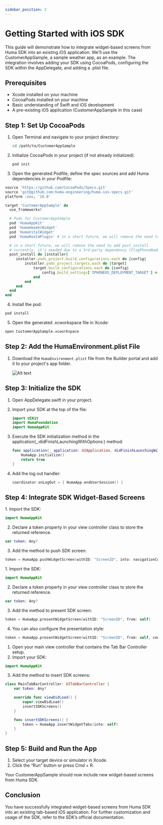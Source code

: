 ```yaml
---
sidebar_position: 2
---
```



# Getting Started with iOS SDK

This guide will demonstrate how to integrate widget-based screens from Huma SDK into an existing iOS application. We'll use the CustomerAppSample, a sample weather app, as an example. The integration involves adding your SDK using CocoaPods, configuring the SDK within the AppDelegate, and adding a .plist file.

## Prerequisites

- Xcode installed on your machine
- CocoaPods installed on your machine
- Basic understanding of Swift and iOS development
- A pre-existing iOS application (CustomerAppSample in this case)

## Step 1: Set Up CocoaPods

1. Open Terminal and navigate to your project directory:

   ```sh
   cd /path/to/CustomerAppSample
   ```

2. Initialize CocoaPods in your project (if not already initialized):

   ```sh
   pod init
   ```

3.	Open the generated Podfile, define the spec sources and add Huma dependencies in your Podfile:
   ```ruby
   source 'https://github.com/CocoaPods/Specs.git'
   source 'git@github.com:huma-engineering/huma-ios-specs.git'
   platform :ios, '16.0'

   target 'CustomerAppSample' do
     use_frameworks!

     # Pods for CustomerAppSample
     pod 'HumaAppKit'
     pod 'HumaHeaderWidget'
     pod 'HumaVitalWidget'
     pod 'HumaRealmPlugin' # in a short future, we will remove the need to add this pod

     # in a short future, we will remove the need to add post_install
     # currently, it's needed due to a 3rd-party dependency (FlagPhoneNumber)
     post_install do |installer|
        installer.pods_project.build_configurations.each do |config|
            installer.pods_project.targets.each do |target|
                target.build_configurations.each do |config|
                    config.build_settings['IPHONEOS_DEPLOYMENT_TARGET'] = '15.0' # or your minimum deployment target
                end
            end
        end
     end
   end
   ```

4.	Install the pod:

   ```sh
   pod install
   ```

5.	Open the generated .xcworkspace file in Xcode:

   ```sh
   open CustomerAppSample.xcworkspace
   ```

## Step 2: Add the HumaEnvironment.plist File

1.	Download the `HumaEnvironment.plist` file from the Builder portal and add it to your project's app folder.

    ![Alt text](../../../assets/ios-plist-placement.png)

## Step 3: Initialize the SDK

1.	Open AppDelegate.swift in your project.
2.	Import your SDK at the top of the file:
    ```swift
    import UIKit
    import HumaFoundation
    import HumaAppKit
    ```
4.	Execute the SDK initialization method in the application(_:didFinishLaunchingWithOptions:) method:

    ```swift
    func application(_ application: UIApplication, didFinishLaunchingWithOptions launchOptions: [UIApplication.LaunchOptionsKey: Any]?) -> Bool {
        HumaApp.initialize()
        return true
    }
    ```
4. Add the log out handler:
    ```swift
    coordinator.onLogOut = { HumaApp.endUserSession() }
    ```

## Step 4: Integrate SDK Widget-Based Screens

<Tabs>
<TabItem value="push" label="Push" default>
1. Import the SDK:

```swift
import HumaAppKit
```

2. Declare a token property in your view controller class to store the returned reference.

```swift
var token: Any?
```

3. Add the method to push SDK screen:

```swift
token = HumaApp.pushWidgetScreen(withID: "ScreenID", into: navigationController!)
```
</TabItem>
<TabItem value="present" label="Present" default>
1. Import the SDK:

```swift
import HumaAppKit
```

2. Declare a token property in your view controller class to store the returned reference.

```swift
var token: Any?
```

3. Add the method to present SDK screen:

```swift
token = HumaApp.presentWidgetScreen(withID: "ScreenID", from: self)
```

4. You can also configure the presentation style:

```swift
token = HumaApp.presentWidgetScreen(withID: "ScreenID", from: self, config: .init(modalPresentationStyle: .fullScreen, showsCloseButton: true))
```
</TabItem>
<TabItem value="tabbar" label="Tab Bar" default>

1. Open your main view controller that contains the Tab Bar Controller setup.
2. Import your SDK:

```swift
import HumaAppKit
```

3. Add the method to insert SDK screens:

```swift
class MainTabBarController: UITabBarController {
    var token: Any?

    override func viewDidLoad() {
        super.viewDidLoad()
        insertSDKScreens()
    }

    func insertSDKScreens() {
        token = HumaApp.insertWidgetTabs(into: self)
    }
}
```
    
</TabItem>
</Tabs>


## Step 5: Build and Run the App

1.	Select your target device or simulator in Xcode.
2.	Click the “Run” button or press Cmd + R.

Your CustomerAppSample should now include new widget-based screens from Huma SDK.

## Conclusion

You have successfully integrated widget-based screens from Huma SDK into an existing tab-based iOS application. For further customization and usage of the SDK, refer to the SDK’s official documentation.